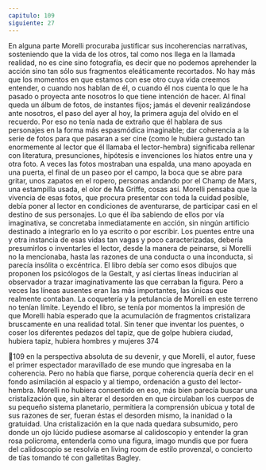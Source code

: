 ```yaml
---
capitulo: 109
siguiente: 27
---
```


En alguna parte Morelli procuraba justificar sus incoherencias narrativas,
sosteniendo que la vida de los otros, tal como nos llega en la llamada realidad, no
es cine sino fotografía, es decir que no podemos aprehender la acción sino tan
sólo sus fragmentos eleáticamente recortados. No hay más que los momentos en
que estamos con ese otro cuya vida creemos entender, o cuando nos hablan de él,
o cuando él nos cuenta lo que le ha pasado o proyecta ante nosotros lo que tiene
intención de hacer. Al final queda un álbum de fotos, de instantes fijos; jamás el
devenir realizándose ante nosotros, el paso del ayer al hoy, la primera aguja del
olvido en el recuerdo. Por eso no tenía nada de extraño que él hablara de sus
personajes en la forma más espasmódica imaginable; dar coherencia a la serie de
fotos para que pasaran a ser cine (como le hubiera gustado tan enormemente al
lector que él llamaba el lector-hembra) significaba rellenar con literatura,
presunciones, hipótesis e invenciones los hiatos entre una y otra foto. A veces las
fotos mostraban una espalda, una mano apoyada en una puerta, el final de un
paseo por el campo, la boca que se abre para gritar, unos zapatos en el ropero,
personas andando por el Champ de Mars, una estampilla usada, el olor de Ma
Griffe, cosas así. Morelli pensaba que la vivencia de esas fotos, que procura
presentar con toda la cuidad posible, debía poner al lector en condiciones de
aventurarse, de participar casi en el destino de sus personajes. Lo que él iba
sabiendo de ellos por vía imaginativa, se concretaba inmediatamente en acción,
sin ningún artificio destinado a integrarlo en lo ya escrito o por escribir. Los
puentes entre una y otra instancia de esas vidas tan vagas y poco caracterizadas,
debería presumirlos o inventarles el lector, desde la manera de peinarse, si
Morelli no la mencionaba, hasta las razones de una conducta o una inconducta, si
parecía insólita o excéntrica. El libro debía ser como esos dibujos que proponen
los psicólogos de la Gestalt, y así ciertas líneas inducirían al observador a trazar
imaginativamente las que cerraban la figura. Pero a veces las líneas ausentes eran
las más importantes, las únicas que realmente contaban. La coquetería y la
petulancia de Morelli en este terreno no tenían límite.
Leyendo el libro, se tenía por momentos la impresión de que Morelli había
esperado que la acumulación de fragmentos cristalizara bruscamente en una
realidad total. Sin tener que inventar los puentes, o coser los diferentes pedazos
del tapiz, que de golpe hubiera ciudad, hubiera tapiz, hubiera hombres y mujeres
374

109
en la perspectiva absoluta de su devenir, y que Morelli, el autor, fuese el primer
espectador maravillado de ese mundo que ingresaba en la coherencia.
Pero no había que fiarse, porque coherencia quería decir en el fondo
asimilación al espacio y al tiempo, ordenación a gusto del lector-hembra. Morelli
no hubiera consentido en eso, más bien parecía buscar una cristalización que, sin
alterar el desorden en que circulaban los cuerpos de su pequeño sistema
planetario, permitiera la comprensión ubicua y total de sus razones de ser,
fueran éstas el desorden mismo, la inanidad o la gratuidad. Una cristalización en
la que nada quedara subsumido, pero donde un ojo lúcido pudiese asomarse al
calidoscopio y entender la gran rosa policroma, entenderla como una figura,
imago mundis que por fuera del calidoscopio se resolvía en living room de estilo
provenzal, o concierto de tías tomando té con galletitas Bagley.
